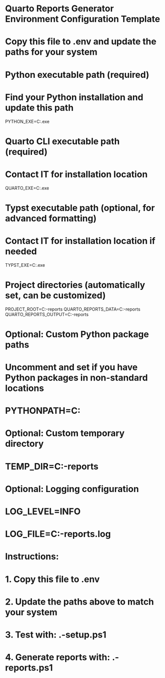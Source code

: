 # Quarto Reports Generator Environment Configuration Template
# Copy this file to .env and update the paths for your system

# Python executable path (required)
# Find your Python installation and update this path
PYTHON_EXE=C:\Path\To\Python\python.exe

# Quarto CLI executable path (required)
# Contact IT for installation location
QUARTO_EXE=C:\Path\To\Quarto\bin\quarto.exe

# Typst executable path (optional, for advanced formatting)
# Contact IT for installation location if needed
TYPST_EXE=C:\Path\To\Typst\typst.exe

# Project directories (automatically set, can be customized)
PROJECT_ROOT=C:\Users\Internet\Desktop\quarto-reports
QUARTO_REPORTS_DATA=C:\Users\Internet\Desktop\quarto-reports\data
QUARTO_REPORTS_OUTPUT=C:\Users\Internet\Desktop\quarto-reports\reports

# Optional: Custom Python package paths
# Uncomment and set if you have Python packages in non-standard locations
# PYTHONPATH=C:\Path\To\Custom\Packages

# Optional: Custom temporary directory
# TEMP_DIR=C:\Users\Internet\Desktop\quarto-reports\temp

# Optional: Logging configuration
# LOG_LEVEL=INFO
# LOG_FILE=C:\Users\Internet\Desktop\quarto-reports\logs\generator.log

# Instructions:
# 1. Copy this file to .env
# 2. Update the paths above to match your system
# 3. Test with: .\validate-setup.ps1
# 4. Generate reports with: .\run-reports.ps1
